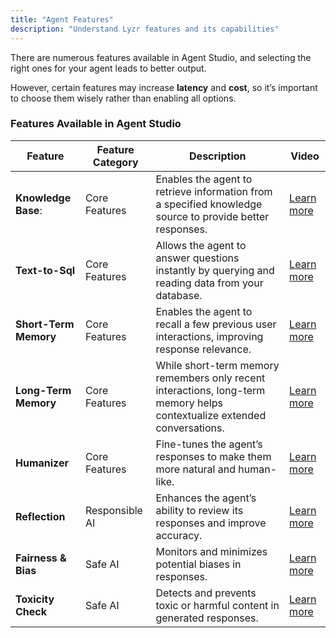 ```yaml
---
title: "Agent Features"
description: "Understand Lyzr features and its capabilities"
---
```


There are numerous features available in Agent Studio, and selecting the right ones for your agent leads to better output.

However, certain features may increase **latency** and **cost**, so it’s important to choose them wisely rather than enabling all options.

### **Features Available in Agent Studio**

| Feature               | Feature Category | Description                                                                                                              | Video                                                           |
| --------------------- | ---------------- | ------------------------------------------------------------------------------------------------------------------------ | --------------------------------------------------------------- |
| **Knowledge Base**:   | Core Features    | Enables the agent to retrieve information from a specified knowledge source to provide better responses.                 | [Learn more](https://www.youtube.com/watch?v=wlc1diGPcdY)       |
| **Text-to-Sql**       | Core Features    | Allows the agent to answer questions instantly by querying and reading data from your database.                          | [Learn more](https://www.youtube.com/watch?v=yzn6xOGs9lk\&t=2s) |
| **Short-Term Memory** | Core Features    | Enables the agent to recall a few previous user interactions, improving response relevance.                              | [Learn more](https://www.youtube.com/watch?v=uIeLSSKP94s)       |
| **Long-Term Memory**  | Core Features    | While short-term memory remembers only recent interactions, long-term memory helps contextualize extended conversations. | [Learn more](https://www.youtube.com/watch?v=c6CqSv82n00)       |
| **Humanizer**         | Core Features    | Fine-tunes the agent’s responses to make them more natural and human-like.                                               | [Learn more](https://www.youtube.com/watch?v=Xibz152Vyg8)       |
| **Reflection**        | Responsible AI   | Enhances the agent’s ability to review its responses and improve accuracy.                                               | [Learn more](https://www.youtube.com/watch?v=y9VTa775bCo)       |
| **Fairness & Bias**   | Safe AI          | Monitors and minimizes potential biases in responses.                                                                    | [Learn more](https://www.youtube.com/watch?v=1gACl_J3kbU)       |
| **Toxicity Check**    | Safe AI          | Detects and prevents toxic or harmful content in generated responses.                                                    | [Learn more](https://www.youtube.com/watch?v=g8URuu3nVXM)       |